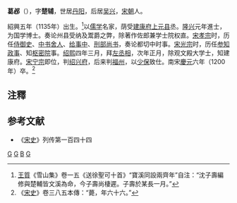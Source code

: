 '''葛邲'''（{{bd|1135年||1200年}}），字'''楚辅'''，世居[[丹阳|丹阳]]，后居[[吴兴|吴兴]]，[[宋朝|宋朝]]人。

紹興五年（1135年）出生。<ref>[[王質|王質]]《雪山集》卷一五《送徐聖可十首》“寶溪同設兩齊年”自注：“沈子壽編修與楚輔皆文溪為命，今子壽尚棲遲。子壽於某長一月。”</ref>以[[儒学|儒学]]名家，荫受[[建康府|建康府]][[上元县|上元县]]丞。[[隆兴|隆兴]]元年進士，为国学博士。奏论州县受纳及鬻爵之弊，除著作佐郎兼学士院权直。[[宋孝宗|宋孝宗]]时，历任[[侍御史|侍御史]]、[[中书舍人|中书舍人]]、[[给事中|给事中]]、[[刑部尚书|刑部尚书]]，奏论都切中时事。[[宋光宗|宋光宗]]时，历任[[参知政事|参知政事]]、知[[枢密院|枢密院]]事。[[绍熙|绍熙]]四年三月，拜[[左丞相|左丞相]]，次年正月，除观文殿大学士，知建康府。[[宋宁宗|宋宁宗]]即位，判[[绍兴府|绍兴府]]，后来判[[福州|福州]]，以[[少保|少保]]致仕。南宋[[慶元|慶元]]六年（1200年）卒。<ref>《[[宋史|宋史]]》卷三八五本傳：“薨，年六十六。”</ref>

==注釋==
{{reflist}}

==参考文献==
*《[[宋史|宋史]]》列传第一百四十四
{{start box}}
{{s-before|[[留正|留正]]}}
{{s-title|[[南宋|南宋]][[右丞相|右丞相]]|1193年—1194年}}
{{s-after|[[赵汝愚|赵汝愚]]}}
{{end box}}
[[Category:丹陽市人|G]]
[[Category:吴兴人|G]]
[[Category:葛姓|B]]
[[Category:宋朝宰相|G]]